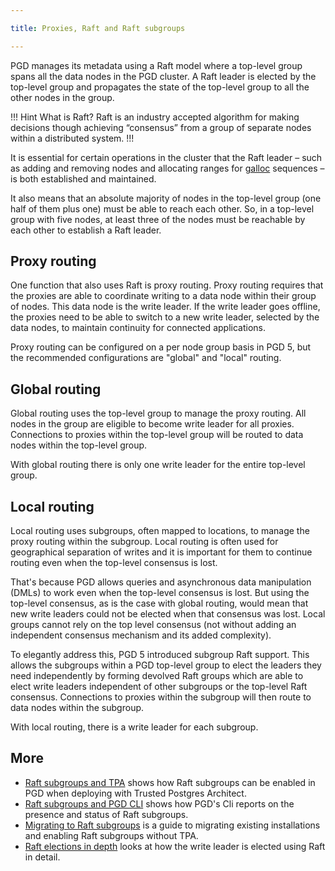 ```yaml
---

title: Proxies, Raft and Raft subgroups

---
```


PGD manages its metadata using a  Raft model where a top-level group spans all the data nodes in the PGD cluster. A Raft leader is elected by the top-level group and propagates the state of the top-level group to all the other nodes in the group. 

!!! Hint What is Raft?
Raft is an industry accepted algorithm for making decisions though achieving “consensus” from a group of separate nodes within a distributed system. 
!!!

It is essential for certain operations in the cluster that the Raft leader – such as adding and removing nodes and allocating ranges for [galloc](sequences/#pdg-global-sequences) sequences – is both established and maintained. 

It also means that an absolute majority of nodes in the top-level group (one half of them plus one) must be able to reach each other. So, in a top-level group with five nodes, at least three of the nodes must be reachable by each other to establish a Raft leader.

## Proxy routing

One function that also uses Raft is proxy routing. Proxy routing requires that the proxies are able to coordinate writing to a data node within their group of nodes. This data node is the write leader. If the write leader goes offline, the proxies need to be able to switch to a new write leader, selected by the data nodes, to maintain continuity for connected applications.

Proxy routing can be configured on a per node group basis in PGD 5, but the recommended configurations are "global" and "local" routing.

## Global routing

Global routing uses the top-level group to manage the proxy routing. All nodes in the group are eligible to become write leader for all proxies. Connections to proxies within the top-level group will be routed to data nodes within the top-level group. 

With global routing there is only one write leader for the entire top-level group.

## Local routing

Local routing uses subgroups, often mapped to locations, to manage the proxy routing within the subgroup. Local routing is often used for geographical separation of writes and it is important for them to continue routing even when the top-level consensus is lost. 

That's because PGD allows queries and asynchronous data manipulation (DMLs) to work even when the top-level consensus is lost. But using the top-level consensus, as is the case with global routing, would mean that new write leaders could not be elected when that consensus was lost. Local groups cannot rely on the top level consensus (not without adding an independent consensus mechanism and its added complexity).

To elegantly address this, PGD 5 introduced subgroup Raft support. This allows the subgroups within a PGD top-level group to elect the leaders they need independently by forming devolved Raft groups which are able to elect write leaders independent of other subgroups or the top-level Raft consensus. Connections to proxies within the subgroup will then route to data nodes within the subgroup. 

With local routing, there is a write leader for each subgroup.


## More

* [Raft subgroups and TPA](01_raft_subgroups_and_tpa) shows how Raft subgroups can be enabled in PGD when deploying with Trusted Postgres Architect.
* [Raft subgroups and PGD CLI](02_raft_subgroups_and_pgd_cli) shows how PGD's Cli reports on the presence and status of Raft subgroups.
* [Migrating to Raft subgroups](03_migrating_to_raft_subgroups) is a guide to migrating existing installations and enabling Raft subgroups without TPA.
* [Raft elections in depth](04_raft_elections_in_depth) looks at how the write leader is elected using Raft in detail.